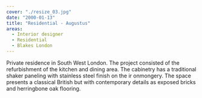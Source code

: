 ```yaml
---
cover: "./resize_03.jpg"
date: "2000-01-13"
title: "Residential - Augustus"
areas:
  - Interior designer
  - Residential
  - Blakes London 
---
```


Private residence in South West London. The project
consisted of the refurbishment of the kitchen and dining
area. The cabinetry has a traditional shaker paneling
with stainless steel finish on the ir onmongery.
The space presents a classical British but with contemporary
details as exposed bricks and herringbone
oak flooring.
